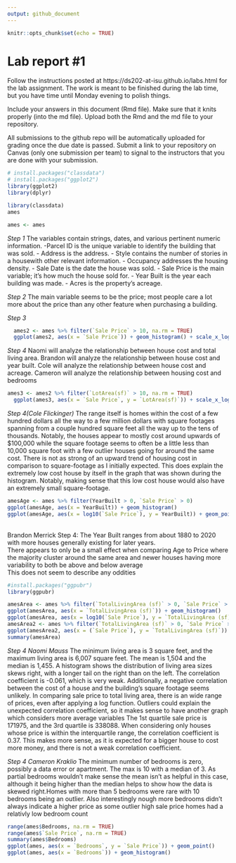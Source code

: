```yaml
---
output: github_document
---
```


<!-- README.md is generated from README.Rmd. Please edit the README.Rmd file -->


```r
knitr::opts_chunk$set(echo = TRUE)
```

# Lab report #1

Follow the instructions posted at https://ds202-at-isu.github.io/labs.html for the lab assignment. The work is meant to be finished during the lab time, but you have time until Monday evening to polish things.

Include your answers in this document (Rmd file). Make sure that it knits properly (into the md file). Upload both the Rmd and the md file to your repository.  

All submissions to the github repo will be automatically uploaded for grading once the due date is passed.
Submit a link to your repository on Canvas (only one submission per team) to signal to the instructors that you are done with your submission.

```r
# install.packages("classdata")
# install.packages("ggplot2")
library(ggplot2)
library(dplyr)

library(classdata)
ames

ames <- ames
```
*Step 1*
The variables contain strings, dates, and various pertinent numeric information. 
-Parcel ID is the unique variable to identify the building that was sold.
- Address is the address.
- Style contains the number of stories in a housewith other relevant information.
- Occupancy addresses the housing density.
- Sale Date is the date the house was sold.
- Sale Price is the main variable; it's how much the house sold for.
- Year Built is the year each building was made.
- Acres is the property's acreage.


*Step 2*
The main variable seems to be the price; most people care a lot more about the price than any other feature when purchasing a building.

*Step 3*


```r
  ames2 <- ames %>% filter(`Sale Price` > 10, na.rm = TRUE)
  ggplot(ames2, aes(x = `Sale Price`)) + geom_histogram() + scale_x_log10()
```


*Step 4*
Naomi will analyze the relationship between house cost and total living area.
Brandon will analyze the relationship between house cost and year built.
Cole will analyze the relationship between house cost and acreage.
Cameron will analyze the relationship between housing cost and bedrooms


```r
ames3 <- ames2 %>% filter(`LotArea(sf)` > 10, na.rm = TRUE)
  ggplot(ames3, aes(x = `Sale Price`, y = `LotArea(sf)`)) + scale_x_log10() + geom_point(shape = 8) + scale_y_log10()
```
*Step 4(Cole Flickinger)*
The range itself is homes within the cost of a few hundred dollars all the way to a few million dollars with square footages spanning from a couple hundred square feet all the way up to the tens of thousands. Notably, the houses appear to mostly cost around upwards of $100,000 while the square footage seems to often be a little less than 10,000 square foot with a few outlier houses going for around the same cost. There is not as strong of an upward trend of housing cost in comparison to square-footage as I initially expected. This does explain the extremely low cost house by itself in the graph that was shown during the histogram. Notably, making sense that this low cost house would also have an extremely small square-footage.

```r
amesAge <- ames %>% filter(YearBuilt > 0, `Sale Price` > 0)
ggplot(amesAge, aes(x = YearBuilt)) + geom_histogram()
ggplot(amesAge, aes(x = log10(`Sale Price`), y = YearBuilt)) + geom_point()
```
\
Brandon Merrick Step 4:
The Year Built ranges from about 1880 to 2020 with more houses generally existing for later years.\
There appears to only be a small effect when comparing Age to Price where the majority cluster around the same area and newer houses having more variability to both be above and below average\
This does not seem to describe any oddities\



```r
#install.packages("ggpubr")
library(ggpubr)

amesArea <- ames %>% filter(`TotalLivingArea (sf)` > 0, `Sale Price` > 0)
ggplot(amesArea, aes(x = `TotalLivingArea (sf)`)) + geom_histogram()
ggplot(amesArea, aes(x = log10(`Sale Price`), y = `TotalLivingArea (sf)`)) + geom_point() + stat_cor()
amesArea2 <- ames %>% filter(`TotalLivingArea (sf)` > 0, `Sale Price` > 171975, `Sale Price` < 338088)
ggplot(amesArea2, aes(x = (`Sale Price`), y = `TotalLivingArea (sf)`)) + geom_point() + stat_cor()
summary(amesArea)

```
*Step 4 Naomi Mauss*
The minimum living area is 3 square feet, and the maximum living area is 6,007 square feet. The mean is 1,504 and the median is 1,455. A histogram shows the distribution of living area sizes skews right, with a longer tail on the right than on the left. The correlation coefficient is -0.061, which is very weak. Additionally, a negative correlation between the cost of a house and the building's square footage seems unlikely. In comparing sale price to total living area, there is an wide range of prices, even after applying a log function. Outliers could explain the unexpected correlation coefficient, so it makes sense to have another graph which considers more average variables The 1st quartile sale price is 171975, and the 3rd quartile is 338088. When considering only houses whose price is within the interquartile range, the correlation coefficient is 0.37. This makes more sense, as it is expected for a bigger house to cost more money, and there is not a weak correlation coefficient.

*Step 4 Cameron Kraklio*
The minimum number of bedrooms is zero, possibly a data error or apartment. The max is 10 with a median of 3. As partial bedrooms wouldn't make sense the mean isn't as helpful in this case, although it being higher than the median helps to show how the data is skewed right.Homes with more than 5 bedrooms were rare with 10 bedrooms being an outlier. Also interestingly nough more bedrooms didn't always indicate a higher price as some outlier high sale price homes had a relativly low bedroom count


```r

range(ames$Bedrooms, na.rm = TRUE)
range(ames$`Sale Price`, na.rm = TRUE)
summary(ames$Bedrooms)
ggplot(ames, aes(x = `Bedrooms`, y = `Sale Price`)) + geom_point()
ggplot(ames, aes(x = `Bedrooms`)) + geom_histogram()
```
